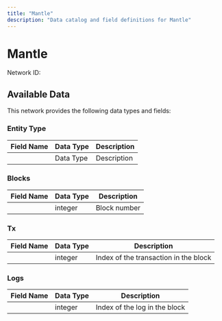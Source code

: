 ```yaml
---
title: "Mantle"
description: "Data catalog and field definitions for Mantle"
---
```


# Mantle

Network ID: 

## Available Data

This network provides the following data types and fields:

### Entity Type

| Field Name | Data Type | Description |
|------------|-----------|-------------|
|  | Data Type | Description |

### Blocks

| Field Name | Data Type | Description |
|------------|-----------|-------------|
|  | integer | Block number |

### Tx

| Field Name | Data Type | Description |
|------------|-----------|-------------|
|  | integer | Index of the transaction in the block |

### Logs

| Field Name | Data Type | Description |
|------------|-----------|-------------|
|  | integer | Index of the log in the block |

